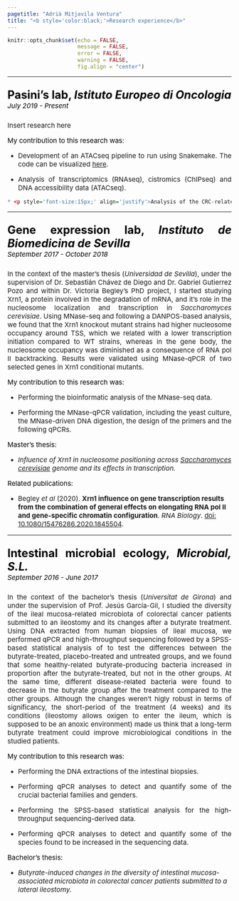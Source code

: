 ```yaml
---
pagetitle: "Adrià Mitjavila Ventura"
title: "<b style='color:black;'>Research experience</b>"
---
```


```r
knitr::opts_chunk$set(echo = FALSE,
                      message = FALSE,
                      error = FALSE,
                      warning = FALSE, 
                      fig.align = "center")
```

***

<p style='font-size:25px; color:black;' align='justify'> <b>Pasini's lab, <i>Istituto Europeo di Oncologia</i></b>
<br> <i style='font-size:15px;' align='justify'> July 2019 - Present </i></p>

<p style='font-size:15px;' align='justify'>Insert research here</p>

<p style='font-size:15px;color:black;' align='justify'>My contribution to this research was: </p>

* <p style='font-size:15px;' align='justify'>Development of an ATACseq pipeline to run using Snakemake. The code can be visualized [here](https://github.com/amitjavilaventura/ATACseq-snakemake).</p>
* <p style='font-size:15px;' align='justify'>Analysis of transcriptomics (RNAseq), cistromics (ChIPseq) and DNA accessibility data (ATACseq).</p>

```r
* <p style='font-size:15px;' align='justify'>Analysis of the CRC-related ignorome.</p>
```

***

<p style='font-size:25px; color:black;' align='justify'> <b>Gene expression lab, <i>Instituto de Biomedicina de Sevilla</i></b><br>
<i style='font-size:15px;' align='justify'> September 2017 - October 2018 </i></p>

<p style='font-size:15px;' align='justify'>In the context of the master's thesis (<i>Universidad de Sevilla</i>), under the supervision of Dr. Sebastián Chávez de Diego and Dr. Gabriel Gutierrez Pozo and within Dr. Victoria Begley's PhD project, I started studying Xrn1, a protein involved in the degradation of mRNA, and it's role in the nucleosome localization and transcription in <i>Saccharomyces cerevisiae</i>. Using MNase-seq and following a DANPOS-based analysis, we found that the Xrn1 knockout mutant strains had higher nucleosome occupancy around TSS, which we related with a lower transcription initiation compared to WT strains, whereas in the gene body, the nucleosome occupancy was diminished as a consequence of RNA pol II backtracking. Results were validated using MNase-qPCR of two selected genes in Xrn1 conditional mutants. </p> 

<p style='font-size:15px;color:black;' align='justify'>My contribution to this research was: </p>

* <p style='font-size:15px;' align='justify'>Performing the bioinformatic analysis of the MNase-seq data.</p>
* <p style='font-size:15px;' align='justify'>Performing the MNase-qPCR validation, including the yeast culture, the MNase-driven DNA digestion, the design of the primers and the following qPCRs.</p>

<p style='font-size:15px;color:black;' align='justify'> Master's thesis: </p>

* <em style='font-size:15px;' align='justify'> Influence of Xrn1 in nucleosome positioning across <ins>Saccharomyces cerevisiae</ins> genome and its effects in transcription.</em></p>

<p style='font-size:15px;color:black;' align='justify'> Related publications: </p>

* <p style='font-size:15px;'> Begley *et al* (2020). **Xrn1 influence on gene transcription results from the combination of general effects on elongating RNA pol II and gene-specific chromatin configuration**. *RNA Biology*. [doi: 10.1080/15476286.2020.1845504](https://doi.org/10.1080/15476286.2020.1845504).</p>

***

<p style='font-size:25px; color:black;' align='justify'> <b>Intestinal microbial ecology, <i>Microbial, S.L.</i></b>
<br> <i style='font-size:15px;' align='justify'> September 2016 - June 2017 </i></p>

<p style='font-size:15px;' align='justify'> In the context of the bachelor's thesis (<i>Universitat de Girona</i>) and under the supervision of Prof. Jesús García-Gil, I studied the diversity of the ileal mucosa-related microbiota of colorectal cancer patients submitted to an ileostomy and its changes after a butyrate treatment. Using DNA extracted from human biopsies of ileal mucosa, we performed qPCR and high-throughput sequencing followed by a SPSS-based statistical analysis of to test the differences between the butyrate-treated, placebo-treated and untreated groups, and we found that some healthy-related butyrate-producing bacteria increased in proportion after the butyrate-treated, but not in the other groups. At the same time, different disease-related bacteria were found to decrease in the butyrate group after the treatment compared to the other groups. Although the changes weren't higly robust in terms of significancy, the short-period of the treatment (4 weeks) and its conditions (ileostomy allows oxigen to enter the ileum, which is supposed to be an anoxic environment) made us think that a long-term butyrate treatment could improve microbiological conditions in the studied patients.</p>

<p style='font-size:15px;color:black;' align='justify'> My contribution to this research was:</p>

* <p style='font-size:15px;' align='justify'>Performing the DNA extractions of the intestinal biopsies.</p>
* <p style='font-size:15px;' align='justify'>Performing qPCR analyses to detect and quantify some of the crucial bacterial families and genders.</p>
* <p style='font-size:15px;' align='justify'>Performing the SPSS-based statistical analysis for the high-throughput sequencing-derived data.</p>
* <p style='font-size:15px;' align='justify'>Performing qPCR analyses to detect and quantify some of the species found to be increased in the sequencing data.</p>

<p style='font-size:15px;color:black;' align='justify'> Bachelor's thesis: </p> 

* <em style='font-size:15px;' align='justify'> Butyrate-induced changes in the diversity of intestinal mucosa-associated microbiota in colorectal cancer patients submitted to a lateral ileostomy. </em></p>



<br><br><br><br>
<br><br><br><br>
<br><br><br><br>